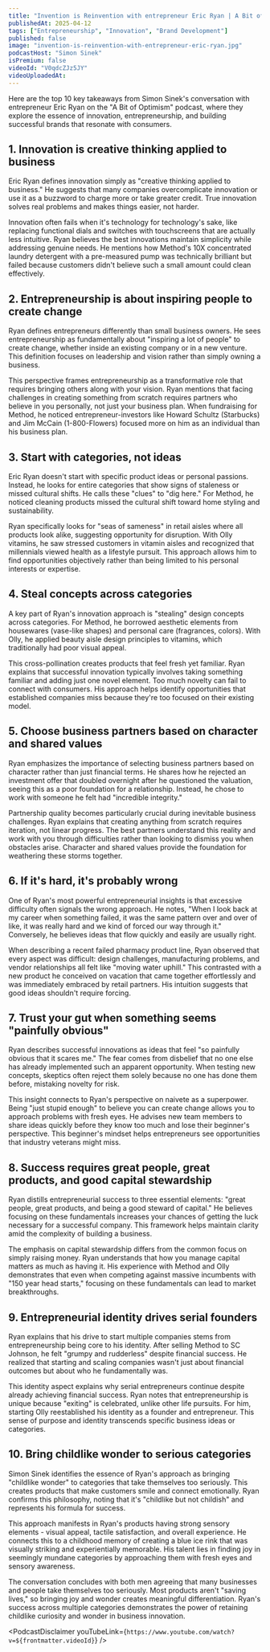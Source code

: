 ```yaml
---
title: "Invention is Reinvention with entrepreneur Eric Ryan | A Bit of Optimism Podcast"
publishedAt: 2025-04-12
tags: ["Entrepreneurship", "Innovation", "Brand Development"]
published: false
image: "invention-is-reinvention-with-entrepreneur-eric-ryan.jpg"
podcastHost: "Simon Sinek"
isPremium: false
videoId: "V0qdcZJz5JY"
videoUploadedAt:
---
```



<PodcastSummaryPageLayout frontmatter={frontmatter}>

Here are the top 10 key takeaways from Simon Sinek's conversation with entrepreneur Eric Ryan on the "A Bit of Optimism" podcast, where they explore the essence of innovation, entrepreneurship, and building successful brands that resonate with consumers.

## 1. Innovation is creative thinking applied to business

Eric Ryan defines innovation simply as "creative thinking applied to business." He suggests that many companies overcomplicate innovation or use it as a buzzword to charge more or take greater credit. True innovation solves real problems and makes things easier, not harder.

Innovation often fails when it's technology for technology's sake, like replacing functional dials and switches with touchscreens that are actually less intuitive. Ryan believes the best innovations maintain simplicity while addressing genuine needs. He mentions how Method's 10X concentrated laundry detergent with a pre-measured pump was technically brilliant but failed because customers didn't believe such a small amount could clean effectively.

## 2. Entrepreneurship is about inspiring people to create change

Ryan defines entrepreneurs differently than small business owners. He sees entrepreneurship as fundamentally about "inspiring a lot of people" to create change, whether inside an existing company or in a new venture. This definition focuses on leadership and vision rather than simply owning a business.

This perspective frames entrepreneurship as a transformative role that requires bringing others along with your vision. Ryan mentions that facing challenges in creating something from scratch requires partners who believe in you personally, not just your business plan. When fundraising for Method, he noticed entrepreneur-investors like Howard Schultz (Starbucks) and Jim McCain (1-800-Flowers) focused more on him as an individual than his business plan.

## 3. Start with categories, not ideas

Eric Ryan doesn't start with specific product ideas or personal passions. Instead, he looks for entire categories that show signs of staleness or missed cultural shifts. He calls these "clues" to "dig here." For Method, he noticed cleaning products missed the cultural shift toward home styling and sustainability.

Ryan specifically looks for "seas of sameness" in retail aisles where all products look alike, suggesting opportunity for disruption. With Olly vitamins, he saw stressed customers in vitamin aisles and recognized that millennials viewed health as a lifestyle pursuit. This approach allows him to find opportunities objectively rather than being limited to his personal interests or expertise.

## 4. Steal concepts across categories

A key part of Ryan's innovation approach is "stealing" design concepts across categories. For Method, he borrowed aesthetic elements from housewares (vase-like shapes) and personal care (fragrances, colors). With Olly, he applied beauty aisle design principles to vitamins, which traditionally had poor visual appeal.

This cross-pollination creates products that feel fresh yet familiar. Ryan explains that successful innovation typically involves taking something familiar and adding just one novel element. Too much novelty can fail to connect with consumers. His approach helps identify opportunities that established companies miss because they're too focused on their existing model.

## 5. Choose business partners based on character and shared values

Ryan emphasizes the importance of selecting business partners based on character rather than just financial terms. He shares how he rejected an investment offer that doubled overnight after he questioned the valuation, seeing this as a poor foundation for a relationship. Instead, he chose to work with someone he felt had "incredible integrity."

Partnership quality becomes particularly crucial during inevitable business challenges. Ryan explains that creating anything from scratch requires iteration, not linear progress. The best partners understand this reality and work with you through difficulties rather than looking to dismiss you when obstacles arise. Character and shared values provide the foundation for weathering these storms together.

## 6. If it's hard, it's probably wrong

One of Ryan's most powerful entrepreneurial insights is that excessive difficulty often signals the wrong approach. He notes, "When I look back at my career when something failed, it was the same pattern over and over of like, it was really hard and we kind of forced our way through it." Conversely, he believes ideas that flow quickly and easily are usually right.

When describing a recent failed pharmacy product line, Ryan observed that every aspect was difficult: design challenges, manufacturing problems, and vendor relationships all felt like "moving water uphill." This contrasted with a new product he conceived on vacation that came together effortlessly and was immediately embraced by retail partners. His intuition suggests that good ideas shouldn't require forcing.

## 7. Trust your gut when something seems "painfully obvious"

Ryan describes successful innovations as ideas that feel "so painfully obvious that it scares me." The fear comes from disbelief that no one else has already implemented such an apparent opportunity. When testing new concepts, skeptics often reject them solely because no one has done them before, mistaking novelty for risk.

This insight connects to Ryan's perspective on naivete as a superpower. Being "just stupid enough" to believe you can create change allows you to approach problems with fresh eyes. He advises new team members to share ideas quickly before they know too much and lose their beginner's perspective. This beginner's mindset helps entrepreneurs see opportunities that industry veterans might miss.

## 8. Success requires great people, great products, and good capital stewardship

Ryan distills entrepreneurial success to three essential elements: "great people, great products, and being a good steward of capital." He believes focusing on these fundamentals increases your chances of getting the luck necessary for a successful company. This framework helps maintain clarity amid the complexity of building a business.

The emphasis on capital stewardship differs from the common focus on simply raising money. Ryan understands that how you manage capital matters as much as having it. His experience with Method and Olly demonstrates that even when competing against massive incumbents with "150 year head starts," focusing on these fundamentals can lead to market breakthroughs.

## 9. Entrepreneurial identity drives serial founders

Ryan explains that his drive to start multiple companies stems from entrepreneurship being core to his identity. After selling Method to SC Johnson, he felt "grumpy and rudderless" despite financial success. He realized that starting and scaling companies wasn't just about financial outcomes but about who he fundamentally was.

This identity aspect explains why serial entrepreneurs continue despite already achieving financial success. Ryan notes that entrepreneurship is unique because "exiting" is celebrated, unlike other life pursuits. For him, starting Olly reestablished his identity as a founder and entrepreneur. This sense of purpose and identity transcends specific business ideas or categories.

## 10. Bring childlike wonder to serious categories

Simon Sinek identifies the essence of Ryan's approach as bringing "childlike wonder" to categories that take themselves too seriously. This creates products that make customers smile and connect emotionally. Ryan confirms this philosophy, noting that it's "childlike but not childish" and represents his formula for success.

This approach manifests in Ryan's products having strong sensory elements - visual appeal, tactile satisfaction, and overall experience. He connects this to a childhood memory of creating a blue ice rink that was visually striking and experientially memorable. His talent lies in finding joy in seemingly mundane categories by approaching them with fresh eyes and sensory awareness.

The conversation concludes with both men agreeing that many businesses and people take themselves too seriously. Most products aren't "saving lives," so bringing joy and wonder creates meaningful differentiation. Ryan's success across multiple categories demonstrates the power of retaining childlike curiosity and wonder in business innovation.

<PodcastDisclaimer
  youTubeLink={`https://www.youtube.com/watch?v=${frontmatter.videoId}`}
/>

</PodcastSummaryPageLayout>
